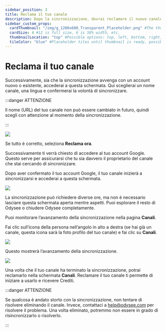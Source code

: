 ---
sidebar_position: 3
title: Reclama il tuo canale
description: Dopo la sincronizzazione, dovrai reclamare il nuovo canale.
sidebar_custom_props:
  cardThumbnail: "/img/g_1200x600_Transparent_Placeholder.png" #The thumbnail on the category card.
  cardSize: 4 #12 is full size, 6 is 50% width, etc.
  thumbnailLocation: "top" #Possible options: top, left, bottom, right, none
  tileColor: "blue" #Placeholder tiles until thumbnail is ready, possible options: blue, cream, darkpurple, lightpurple, mauve, orange, pink, none
---

# Reclama il tuo canale

Successivamente, sia che la sincronizzazione avvenga con un account nuovo o esistente, accederai a questa schermata. Qui sceglierai un nome canale, una lingua e confermerai la volontà di sincronizzare.

:::danger ATTENZIONE

Il nome (URL) del tuo canale non può essere cambiato in futuro, quindi scegli con attenzione al momento della sincronizzazione.

:::

![](/img/es/image_38.png)

Se tutto è corretto, seleziona **Reclama ora**.

Successivamente ti verrà chiesto di accedere al tuo account Google. Questo serve per assicurarsi che tu sia davvero il proprietario del canale che stai cercando di sincronizzare.

Dopo aver confermato il tuo account Google, il tuo canale inizierà a sincronizzarsi e accederai a questa schermata.

![](/img/es/image_39.png)

La sincronizzazione può richiedere diverse ore, ma non è necessario lasciare questa schermata aperta mentre aspetti. Puoi esplorare il resto di Odysee o chiudere Odysee completamente.

Puoi monitorare l’avanzamento della sincronizzazione nella pagina **Canali**.

Fai clic sull’icona della persona nell’angolo in alto a destra (se hai già un canale, questa icona sarà la foto profilo del tuo canale) e fai clic su **Canali**.

![](/img/es/image_40.png)

Questo mostrerà l’avanzamento della sincronizzazione.

![](/img/es/image_41.png)

Una volta che il tuo canale ha terminato la sincronizzazione, potrai reclamarlo nella schermata **Canali**. Reclamare il tuo canale ti permette di iniziare a usarlo e ricevere Crediti.

:::danger ATTENZIONE

Se qualcosa è andato storto con la sincronizzazione, non tentare di risolvere eliminando il canale. Invece, contattaci a help@odysee.com per risolvere il problema. Una volta eliminato, potremmo non essere in grado di risincronizzarlo o risolverlo.

:::